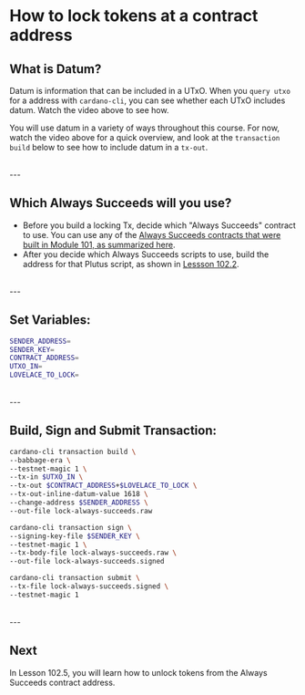 # How to lock tokens at a contract address

## What is Datum?
Datum is information that can be included in a UTxO. When you `query utxo` for a address with `cardano-cli`, you can see whether each UTxO includes datum. Watch the video above to see how.

You will use datum in a variety of ways throughout this course. For now, watch the video above for a quick overview, and look at the `transaction build` below to see how to include datum in a `tx-out`.

<br />
---

## Which Always Succeeds will you use?
- Before you build a locking Tx, decide which "Always Succeeds" contract to use. You can use any of the [Always Succeeds contracts that were built in Module 101, as summarized here](/modules/101/summary).
- After you decide which Always Succeeds scripts to use, build the address for that Plutus script, as shown in [Lessson 102.2](/modules/102/1022).

<br />
---

## Set Variables:
```bash
SENDER_ADDRESS=
SENDER_KEY=
CONTRACT_ADDRESS=
UTXO_IN=
LOVELACE_TO_LOCK=
```

<br />
---

## Build, Sign and Submit Transaction:
```bash
cardano-cli transaction build \
--babbage-era \
--testnet-magic 1 \
--tx-in $UTXO_IN \
--tx-out $CONTRACT_ADDRESS+$LOVELACE_TO_LOCK \
--tx-out-inline-datum-value 1618 \
--change-address $SENDER_ADDRESS \
--out-file lock-always-succeeds.raw

cardano-cli transaction sign \
--signing-key-file $SENDER_KEY \
--testnet-magic 1 \
--tx-body-file lock-always-succeeds.raw \
--out-file lock-always-succeeds.signed

cardano-cli transaction submit \
--tx-file lock-always-succeeds.signed \
--testnet-magic 1
```

<br />
---

## Next

In Lesson 102.5, you will learn how to unlock tokens from the Always Succeeds contract address.

